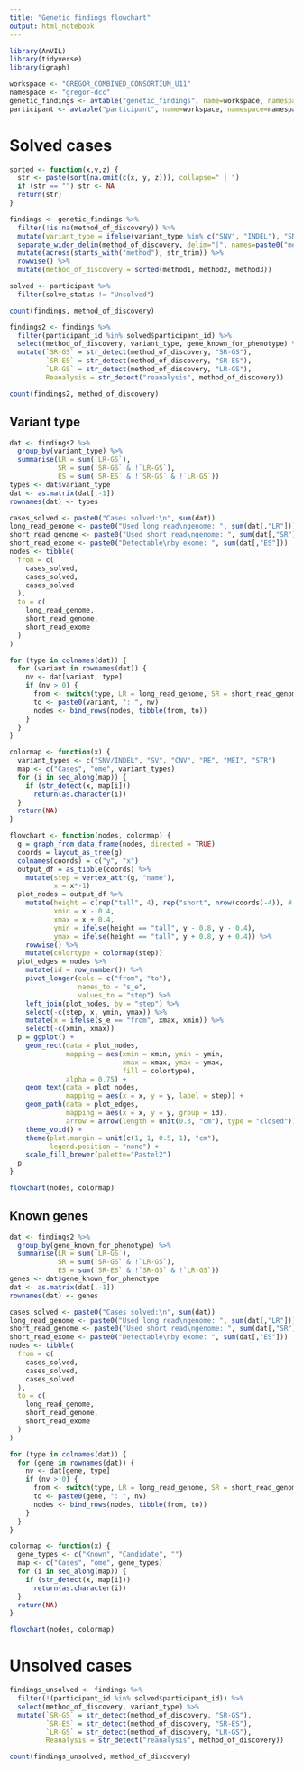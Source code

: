 ```yaml
---
title: "Genetic findings flowchart"
output: html_notebook
---
```


```r
library(AnVIL)
library(tidyverse)
library(igraph)
```

```r
workspace <- "GREGOR_COMBINED_CONSORTIUM_U11"
namespace <- "gregor-dcc"
genetic_findings <- avtable("genetic_findings", name=workspace, namespace=namespace)
participant <- avtable("participant", name=workspace, namespace=namespace)
```

# Solved cases

```r
sorted <- function(x,y,z) {
  str <- paste(sort(na.omit(c(x, y, z))), collapse=" | ")
  if (str == "") str <- NA
  return(str)
}

findings <- genetic_findings %>%
  filter(!is.na(method_of_discovery)) %>%
  mutate(variant_type = ifelse(variant_type %in% c("SNV", "INDEL"), "SNV/INDEL", variant_type)) %>%
  separate_wider_delim(method_of_discovery, delim="|", names=paste0("method", 1:3), too_few="align_start") %>%
  mutate(across(starts_with("method"), str_trim)) %>%
  rowwise() %>%
  mutate(method_of_discovery = sorted(method1, method2, method3))

solved <- participant %>%
  filter(solve_status != "Unsolved")
```

```r
count(findings, method_of_discovery)
```


```r
findings2 <- findings %>%
  filter(participant_id %in% solved$participant_id) %>%
  select(method_of_discovery, variant_type, gene_known_for_phenotype) %>%
  mutate(`SR-GS` = str_detect(method_of_discovery, "SR-GS"),
         `SR-ES` = str_detect(method_of_discovery, "SR-ES"),
         `LR-GS` = str_detect(method_of_discovery, "LR-GS"),
         Reanalysis = str_detect("reanalysis", method_of_discovery))

count(findings2, method_of_discovery)
```

## Variant type

```r
dat <- findings2 %>%
  group_by(variant_type) %>%
  summarise(LR = sum(`LR-GS`),
            SR = sum(`SR-GS` & !`LR-GS`),
            ES = sum(`SR-ES` & !`SR-GS` & !`LR-GS`))
types <- dat$variant_type
dat <- as.matrix(dat[,-1])
rownames(dat) <- types
```

```r
cases_solved <- paste0("Cases solved:\n", sum(dat))
long_read_genome <- paste0("Used long read\ngenome: ", sum(dat[,"LR"]))
short_read_genome <- paste0("Used short read\ngenome: ", sum(dat[,"SR"]))
short_read_exome <- paste0("Detectable\nby exome: ", sum(dat[,"ES"]))
nodes <- tibble(
  from = c(
    cases_solved,
    cases_solved,
    cases_solved
  ),
  to = c(
    long_read_genome,
    short_read_genome,
    short_read_exome
  )
)

for (type in colnames(dat)) {
  for (variant in rownames(dat)) {
    nv <- dat[variant, type]
    if (nv > 0) {
      from <- switch(type, LR = long_read_genome, SR = short_read_genome, ES = short_read_exome)
      to <- paste0(variant, ": ", nv)
      nodes <- bind_rows(nodes, tibble(from, to))
    }
  }
}

colormap <- function(x) {
  variant_types <- c("SNV/INDEL", "SV", "CNV", "RE", "MEI", "STR")
  map <- c("Cases", "ome", variant_types)
  for (i in seq_along(map)) {
    if (str_detect(x, map[i]))
      return(as.character(i))
  }
  return(NA)
}
```

```r
flowchart <- function(nodes, colormap) {
  g = graph_from_data_frame(nodes, directed = TRUE)
  coords = layout_as_tree(g)
  colnames(coords) = c("y", "x")
  output_df = as_tibble(coords) %>%
    mutate(step = vertex_attr(g, "name"),
           x = x*-1)
  plot_nodes = output_df %>%
    mutate(height = c(rep("tall", 4), rep("short", nrow(coords)-4)), # rectangle height
           xmin = x - 0.4,
           xmax = x + 0.4,
           ymin = ifelse(height == "tall", y - 0.8, y - 0.4),
           ymax = ifelse(height == "tall", y + 0.8, y + 0.4)) %>%
    rowwise() %>%
    mutate(colortype = colormap(step))
  plot_edges = nodes %>%
    mutate(id = row_number()) %>%
    pivot_longer(cols = c("from", "to"),
                 names_to = "s_e",
                 values_to = "step") %>%
    left_join(plot_nodes, by = "step") %>%
    select(-c(step, x, ymin, ymax)) %>%
    mutate(x = ifelse(s_e == "from", xmax, xmin)) %>%
    select(-c(xmin, xmax))
  p = ggplot() +
    geom_rect(data = plot_nodes,
              mapping = aes(xmin = xmin, ymin = ymin, 
                            xmax = xmax, ymax = ymax,
                            fill = colortype),
              alpha = 0.75) +
    geom_text(data = plot_nodes,
              mapping = aes(x = x, y = y, label = step)) + 
    geom_path(data = plot_edges,
              mapping = aes(x = x, y = y, group = id),
              arrow = arrow(length = unit(0.3, "cm"), type = "closed")) +
    theme_void() +
    theme(plot.margin = unit(c(1, 1, 0.5, 1), "cm"),
          legend.position = "none") +
    scale_fill_brewer(palette="Pastel2")
  p
}
```

```r
flowchart(nodes, colormap)
```

## Known genes

```r
dat <- findings2 %>%
  group_by(gene_known_for_phenotype) %>%
  summarise(LR = sum(`LR-GS`),
            SR = sum(`SR-GS` & !`LR-GS`),
            ES = sum(`SR-ES` & !`SR-GS` & !`LR-GS`))
genes <- dat$gene_known_for_phenotype
dat <- as.matrix(dat[,-1])
rownames(dat) <- genes
```

```r
cases_solved <- paste0("Cases solved:\n", sum(dat))
long_read_genome <- paste0("Used long read\ngenome: ", sum(dat[,"LR"]))
short_read_genome <- paste0("Used short read\ngenome: ", sum(dat[,"SR"]))
short_read_exome <- paste0("Detectable\nby exome: ", sum(dat[,"ES"]))
nodes <- tibble(
  from = c(
    cases_solved,
    cases_solved,
    cases_solved
  ),
  to = c(
    long_read_genome,
    short_read_genome,
    short_read_exome
  )
)

for (type in colnames(dat)) {
  for (gene in rownames(dat)) {
    nv <- dat[gene, type]
    if (nv > 0) {
      from <- switch(type, LR = long_read_genome, SR = short_read_genome, ES = short_read_exome)
      to <- paste0(gene, ": ", nv)
      nodes <- bind_rows(nodes, tibble(from, to))
    }
  }
}

colormap <- function(x) {
  gene_types <- c("Known", "Candidate", "")
  map <- c("Cases", "ome", gene_types)
  for (i in seq_along(map)) {
    if (str_detect(x, map[i]))
      return(as.character(i))
  }
  return(NA)
}
```

```r
flowchart(nodes, colormap)
```


# Unsolved cases

```r
findings_unsolved <- findings %>%
  filter(!(participant_id %in% solved$participant_id)) %>%
  select(method_of_discovery, variant_type) %>%
  mutate(`SR-GS` = str_detect(method_of_discovery, "SR-GS"),
         `SR-ES` = str_detect(method_of_discovery, "SR-ES"),
         `LR-GS` = str_detect(method_of_discovery, "LR-GS"),
         Reanalysis = str_detect("reanalysis", method_of_discovery))

count(findings_unsolved, method_of_discovery)
```

